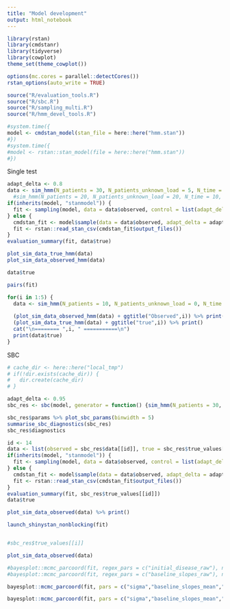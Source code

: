 ```yaml
---
title: "Model development"
output: html_notebook
---
```


```r
library(rstan)
library(cmdstanr)
library(tidyverse)
library(cowplot)
theme_set(theme_cowplot())

options(mc.cores = parallel::detectCores())
rstan_options(auto_write = TRUE)

source("R/evaluation_tools.R")
source("R/sbc.R")
source("R/sampling_multi.R")
source("R/hmm_devel_tools.R")

```


```r
#system.time({
model <- cmdstan_model(stan_file = here::here("hmm.stan"))
#})
#system.time({
#model <- rstan::stan_model(file = here::here("hmm.stan"))
#})
```



Single test

```r
adapt_delta <- 0.8
data <- sim_hmm(N_patients = 30, N_patients_unknown_load = 5, N_time = 10, N_treatments = 1, N_obs_per_patient = 4, N_ill_states = 3, prior = prior_hmm, use_severe_state = FALSE)
  #sim_hmm(N_patients = 20, N_patients_unknown_load = 20, N_time = 10, N_treatments = 0, N_obs_per_patient = 4, N_ill_states = 3, prior = prior_hmm, use_severe_state = FALSE)
if(inherits(model, "stanmodel")) {
  fit <- sampling(model, data = data$observed, control = list(adapt_delta = adapt_delta), chains = 1)
} else {
  cmdstan_fit <- model$sample(data = data$observed, adapt_delta = adapt_delta)
  fit <- rstan::read_stan_csv(cmdstan_fit$output_files())
}
evaluation_summary(fit, data$true)

plot_sim_data_true_hmm(data)
plot_sim_data_observed_hmm(data)

data$true


```

```r
pairs(fit)
```


```r
for(i in 1:5) {
  data <- sim_hmm(N_patients = 10, N_patients_unknown_load = 0, N_time = 10, N_treatments = 1, N_obs_per_patient = 4, N_ill_states = 3, prior = prior_hmm)
  
  (plot_sim_data_observed_hmm(data) + ggtitle("Observed",i)) %>% print()
  (plot_sim_data_true_hmm(data) + ggtitle("true",i)) %>% print()
  cat("\n======== ",i, " ===========\n")
  print(data$true)
}
```


SBC

```r
# cache_dir <- here::here("local_tmp")
# if(!dir.exists(cache_dir)) {
#   dir.create(cache_dir)
# }

adapt_delta <- 0.95
sbc_res <- sbc(model, generator = function() {sim_hmm(N_patients = 30, N_patients_unknown_load = 5, N_time = 10, N_treatments = 1, N_obs_per_patient = 4, N_ill_states = 3, prior = prior_hmm, use_severe_state = TRUE)}, N_steps = 10, control = list(adapt_delta = adapt_delta))

sbc_res$params %>% plot_sbc_params(binwidth = 5)
summarise_sbc_diagnostics(sbc_res)
sbc_res$diagnostics
```


```r
id <- 14
data <- list(observed = sbc_res$data[[id]], true = sbc_res$true_values[[id]])
if(inherits(model, "stanmodel")) {
  fit <- sampling(model, data = data$observed, control = list(adapt_delta = adapt_delta))
} else {
  cmdstan_fit <- model$sample(data = data$observed, adapt_delta = adapt_delta)
  fit <- rstan::read_stan_csv(cmdstan_fit$output_files())
}
evaluation_summary(fit, sbc_res$true_values[[id]])
data$true

plot_sim_data_observed(data) %>% print()

launch_shinystan_nonblocking(fit)


#sbc_res$true_values[[i]]
```

```r
plot_sim_data_observed(data)

```


```r
#bayesplot::mcmc_parcoord(fit, regex_pars = c("initial_disease_raw"), np = bayesplot::nuts_params(fit))
#bayesplot::mcmc_parcoord(fit, regex_pars = c("baseline_slopes_raw"), np = bayesplot::nuts_params(fit))

bayesplot::mcmc_parcoord(fit, pars = c("sigma","baseline_slopes_mean","baseline_slopes_sd"), np = bayesplot::nuts_params(fit))

bayesplot::mcmc_parcoord(fit, pars = c("sigma","baseline_slopes_mean","baseline_slopes_sd","t_high"), np = bayesplot::nuts_params(fit))
```
